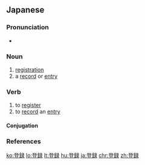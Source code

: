 {{also|登錄}}
==Japanese==
{{ja-kanjitab|とう|ろく|yomi=o}}

===Pronunciation===
* {{ja-pron|とうろく|y=o|acc=0|acc_ref=NHK}}

===Noun===
{{ja-noun|とうろく|kyu=登錄}}

# [[registration]]
# a [[record]] or [[entry]]

===Verb===
{{ja-verb-suru|とうろく|kyu=登錄}}

# to [[register]]
# to [[record]] an [[entry]]

====Conjugation====
{{ja-suru|とうろく}}

===References===
<references/>

[[ko:登録]]
[[lo:登録]]
[[lt:登録]]
[[hu:登録]]
[[ja:登録]]
[[chr:登録]]
[[zh:登録]]